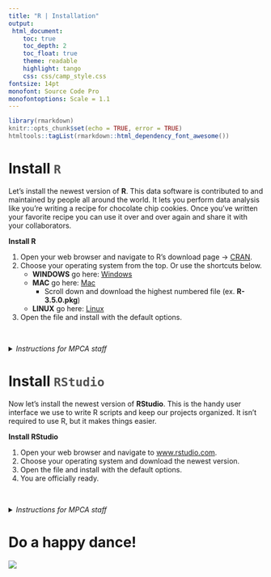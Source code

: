 ```yaml
---
title: "R | Installation"
output: 
 html_document:
    toc: true
    toc_depth: 2
    toc_float: true
    theme: readable
    highlight: tango
    css: css/camp_style.css
fontsize: 14pt
monofont: Source Code Pro
monofontoptions: Scale = 1.1
---
```



<style> code {color: #535353 !important;} </style>

```r
library(rmarkdown)
knitr::opts_chunk$set(echo = TRUE, error = TRUE)
htmltools::tagList(rmarkdown::html_dependency_font_awesome())
```


# Install `R`

Let’s install the newest version of __R__. This data software is contributed to and maintained by people all around the world. It lets you perform data analysis like you're writing a recipe for chocolate chip cookies. Once you've written your favorite recipe you can use it over and over again and share it with your collaborators. 


__Install R__  

1. Open your web browser and navigate to R's download page -> [CRAN](https://cran.r-project.org).
1. Choose your operating system from the top. Or use the shortcuts below.
    - __WINDOWS__ go here: [Windows](https://cran.r-project.org/bin/windows/base/)
    - __MAC__ go here: [Mac](https://cran.r-project.org/bin/macosx/)
        - Scroll down and download the highest numbered file (ex. __R-3.5.0.pkg__)
    - __LINUX__ go here: [Linux](https://cran.r-project.org/bin/linux/)
1. Open the file and install with the default options.


<br>

<details>
<summary class = "btn_code_blue">_Instructions for MPCA staff_</summary>
<p>

1. Open the ` G:\Lapps\R ` folder.
1. Double click the ` R-3.4.2-win.exe ` file.
1. In the pop-up window, click the Ok and Next buttons until you reach the end.

</p></details>

  
  
# Install `RStudio` 

Now let's install the newest version of __RStudio__. This is the handy user interface we use to write R scripts and keep our projects organized. It isn't required to use R, but it makes things easier.


__Install RStudio__  


1. Open your web browser and navigate to [www.rstudio.com](https://www.rstudio.com/products/rstudio/download/#download).
1. Choose your operating system and download the newest version.
1. Open the file and install with the default options.
1. You are officially ready.

<br>

<details>
<summary class = "btn_code_blue">_Instructions for MPCA staff_</summary>
<p>


1. Open the Start menu. \ \*_Click the Window's logo on the bottom left of the screen._
1. Search for _Software Center_
1. Select ` R Studio-1.**** - Install `
1. Click the blue _INSTALL_ button down in the lower right.
1. A secret window will open behind the _Software Center_. Find it by minimizing the _Software Center_.
1. In the installation window, click _Next_.
1. Install RStudio to the default folder `C:\Program Files `

</p></details>


# Do a happy dance!

![](http://www.gifbin.com/bin/012012/1331836791_kittens_on_turntables.gif)

